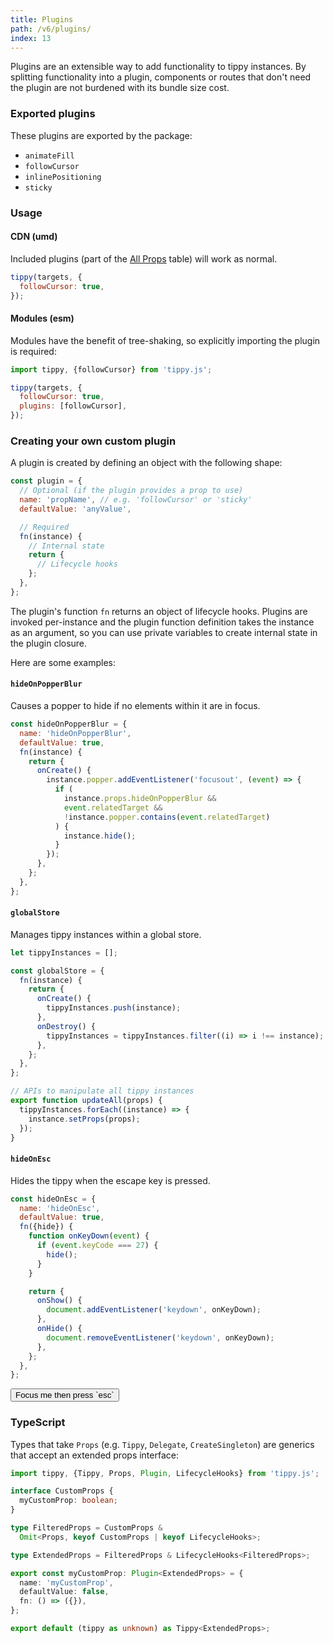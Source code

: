 ```yaml
---
title: Plugins
path: /v6/plugins/
index: 13
---
```


Plugins are an extensible way to add functionality to tippy instances. By
splitting functionality into a plugin, components or routes that don't need the
plugin are not burdened with its bundle size cost.

### Exported plugins

These plugins are exported by the package:

- `animateFill`
- `followCursor`
- `inlinePositioning`
- `sticky`

### Usage

#### CDN (umd)

Included plugins (part of the [All Props](/all-props/) table) will work as
normal.

```js
tippy(targets, {
  followCursor: true,
});
```

#### Modules (esm)

Modules have the benefit of tree-shaking, so explicitly importing the plugin is
required:

```js
import tippy, {followCursor} from 'tippy.js';

tippy(targets, {
  followCursor: true,
  plugins: [followCursor],
});
```

### Creating your own custom plugin

A plugin is created by defining an object with the following shape:

```js
const plugin = {
  // Optional (if the plugin provides a prop to use)
  name: 'propName', // e.g. 'followCursor' or 'sticky'
  defaultValue: 'anyValue',

  // Required
  fn(instance) {
    // Internal state
    return {
      // Lifecycle hooks
    };
  },
};
```

The plugin's function `fn` returns an object of lifecycle hooks. Plugins are
invoked per-instance and the plugin function definition takes the instance as an
argument, so you can use private variables to create internal state in the
plugin closure.

Here are some examples:

#### `hideOnPopperBlur`

Causes a popper to hide if no elements within it are in focus.

```js
const hideOnPopperBlur = {
  name: 'hideOnPopperBlur',
  defaultValue: true,
  fn(instance) {
    return {
      onCreate() {
        instance.popper.addEventListener('focusout', (event) => {
          if (
            instance.props.hideOnPopperBlur &&
            event.relatedTarget &&
            !instance.popper.contains(event.relatedTarget)
          ) {
            instance.hide();
          }
        });
      },
    };
  },
};
```

#### `globalStore`

Manages tippy instances within a global store.

```js
let tippyInstances = [];

const globalStore = {
  fn(instance) {
    return {
      onCreate() {
        tippyInstances.push(instance);
      },
      onDestroy() {
        tippyInstances = tippyInstances.filter((i) => i !== instance);
      },
    };
  },
};

// APIs to manipulate all tippy instances
export function updateAll(props) {
  tippyInstances.forEach((instance) => {
    instance.setProps(props);
  });
}
```

#### `hideOnEsc`

Hides the tippy when the escape key is pressed.

```js
const hideOnEsc = {
  name: 'hideOnEsc',
  defaultValue: true,
  fn({hide}) {
    function onKeyDown(event) {
      if (event.keyCode === 27) {
        hide();
      }
    }

    return {
      onShow() {
        document.addEventListener('keydown', onKeyDown);
      },
      onHide() {
        document.removeEventListener('keydown', onKeyDown);
      },
    };
  },
};
```

<Demo>
  <Tippy hideOnEsc>
    <Button>Focus me then press `esc`</Button>
  </Tippy>
</Demo>

### TypeScript

Types that take `Props` (e.g. `Tippy`, `Delegate`, `CreateSingleton`) are
generics that accept an extended props interface:

```ts
import tippy, {Tippy, Props, Plugin, LifecycleHooks} from 'tippy.js';

interface CustomProps {
  myCustomProp: boolean;
}

type FilteredProps = CustomProps &
  Omit<Props, keyof CustomProps | keyof LifecycleHooks>;

type ExtendedProps = FilteredProps & LifecycleHooks<FilteredProps>;

export const myCustomProp: Plugin<ExtendedProps> = {
  name: 'myCustomProp',
  defaultValue: false,
  fn: () => ({}),
};

export default (tippy as unknown) as Tippy<ExtendedProps>;
```
